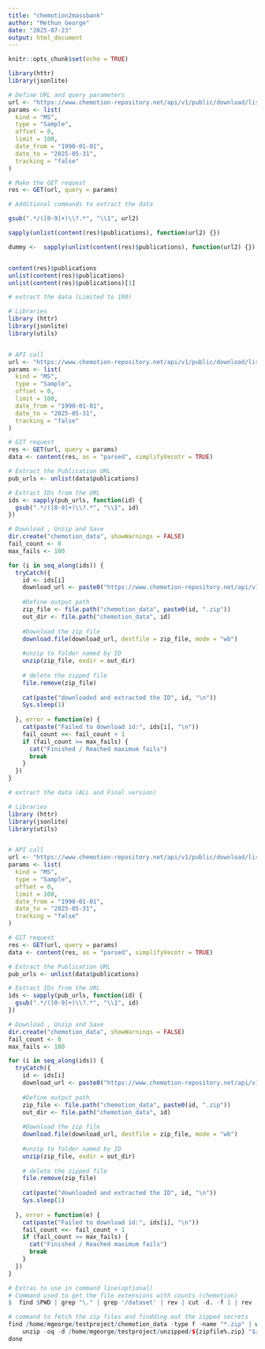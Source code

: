 ```yaml
---
title: "chemotion2massbank"
author: "Methun George"
date: "2025-07-23"
output: html_document
---
```


```r
knitr::opts_chunk$set(echo = TRUE)
```




```r
library(httr)
library(jsonlite)

# Define URL and query parameters
url <- "https://www.chemotion-repository.net/api/v1/public/download/list"
params <- list(
  kind = "MS",
  type = "Sample",
  offset = 0,
  limit = 100,
  date_from = "1990-01-01",
  date_to = "2025-05-31",
  tracking = "false"
)

# Make the GET request
res <- GET(url, query = params)

```



```r
# Additional commands to extract the data

gsub(".*/([0-9]+)\\?.*", "\\1", url2)

sapply(unlist(content(res)$publications), function(url2) {})

dummy <-  sapply(unlist(content(res)$publications), function(url2) {})


content(res)$publications
unlist(content(res)$publications)
unlist(content(res)$publications)[1]

```


```r
# extract the data (Limited to 100)

# Libraries
library (httr)
library(jsonlite)
library(utils)


# API call 
url <- "https://www.chemotion-repository.net/api/v1/public/download/list"
params <- list(
  kind = "MS",
  type = "Sample",
  offset = 0,
  limit = 100,
  date_from = "1990-01-01",
  date_to = "2025-05-31",
  tracking = "false"
)

# GIT request
res <- GET(url, query = params)
data <- content(res, as = "parsed", simplifyVecotr = TRUE)

# Extract the Publication URL
pub_urls <- unlist(data$publications)

# Extract IDs from the URL
ids <- sapply(pub_urls, function(id) {
  gsub(".*/([0-9]+)\\?.*", "\\1", id)
})

# Download , Unzip and Save
dir.create("chemotion_data", showWarnings = FALSE)
fail_count <- 0
max_fails <- 100

for (i in seq_along(ids)) {
  tryCatch({
    id <- ids[i]
    download_url <- paste0("https://www.chemotion-repository.net/api/v1/public/download/bagit/", id, "?kind=MS&tracking=false")
    
    #Define output path 
    zip_file <- file.path("chemotion_data", paste0(id, ".zip"))
    out_dir <- file.path("chemotion_data", id)
    
    #Download the zip file
    download.file(download_url, destfile = zip_file, mode = "wb")
    
    #unzip to folder named by ID
    unzip(zip_file, exdir = out_dir)
    
    # delete the zipped file
    file.remove(zip_file)
    
    cat(paste("downloaded and extracted the ID", id, "\n"))
    Sys.sleep(1)
    
  }, error = function(e) {
    cat(paste("Failed to download id:", ids[i], "\n"))
    fail_count <<- fail_count + 1
    if (fail_count >= max_fails) {
      cat("Finished / Reached maximum fails")
      break
    }
  })
}


```



```r
# extract the data (ALL and Final version)

# Libraries
library (httr)
library(jsonlite)
library(utils)


# API call 
url <- "https://www.chemotion-repository.net/api/v1/public/download/list"
params <- list(
  kind = "MS",
  type = "Sample",
  offset = 0,
  limit = 100,
  date_from = "1990-01-01",
  date_to = "2025-05-31",
  tracking = "false"
)

# GIT request
res <- GET(url, query = params)
data <- content(res, as = "parsed", simplifyVecotr = TRUE)

# Extract the Publication URL
pub_urls <- unlist(data$publications)

# Extract IDs from the URL
ids <- sapply(pub_urls, function(id) {
  gsub(".*/([0-9]+)\\?.*", "\\1", id)
})

# Download , Unzip and Save
dir.create("chemotion_data", showWarnings = FALSE)
fail_count <- 0
max_fails <- 100

for (i in seq_along(ids)) {
  tryCatch({
    id <- ids[i]
    download_url <- paste0("https://www.chemotion-repository.net/api/v1/public/download/bagit/", id, "?kind=MS&tracking=false")
    
    #Define output path 
    zip_file <- file.path("chemotion_data", paste0(id, ".zip"))
    out_dir <- file.path("chemotion_data", id)
    
    #Download the zip file
    download.file(download_url, destfile = zip_file, mode = "wb")
    
    #unzip to folder named by ID
    unzip(zip_file, exdir = out_dir)
    
    # delete the zipped file
    file.remove(zip_file)
    
    cat(paste("downloaded and extracted the ID", id, "\n"))
    Sys.sleep(1)
    
  }, error = function(e) {
    cat(paste("Failed to download id:", ids[i], "\n"))
    fail_count <<- fail_count + 1
    if (fail_count >= max_fails) {
      cat("Finished / Reached maximum fails")
      break
    }
  })
}

```


```r
# Extras to use in command line(optional)
# Command used to get the file extensions with counts (chemotion)
$  find $PWD | grep "\." | grep '/dataset' | rev | cut -d. -f 1 | rev | sort | uniq -c | sort -n

# command to fetch the zip files and findding out the zipped secrets
find /home/mgeorge/testproject/chemotion_data -type f -name "*.zip" | while read zipfile; do
    unzip -oq -d /home/mgeorge/testproject/unzipped/${zipfile%.zip} "$zipfile" 
done


```

